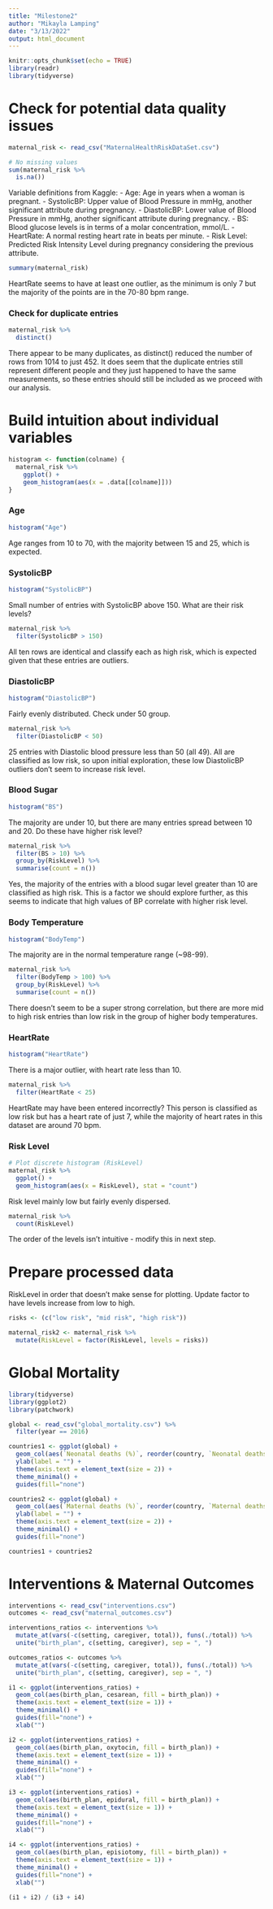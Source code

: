 ```yaml
---
title: "Milestone2"
author: "Mikayla Lamping"
date: "3/13/2022"
output: html_document
---
```


```r
knitr::opts_chunk$set(echo = TRUE)
library(readr)
library(tidyverse)
```


# Check for potential data quality issues

```r
maternal_risk <- read_csv("MaternalHealthRiskDataSet.csv")
```

```r
# No missing values
sum(maternal_risk %>%
  is.na())
```
Variable definitions from Kaggle:
- Age: Age in years when a woman is pregnant.
- SystolicBP: Upper value of Blood Pressure in mmHg, another significant attribute during pregnancy.
- DiastolicBP: Lower value of Blood Pressure in mmHg, another significant attribute during pregnancy.
- BS: Blood glucose levels is in terms of a molar concentration, mmol/L.
- HeartRate: A normal resting heart rate in beats per minute.
- Risk Level: Predicted Risk Intensity Level during pregnancy considering the previous attribute.

```r
summary(maternal_risk)
```

HeartRate seems to have at least one outlier, as the minimum is only 7 but the majority of the points are in the 70-80 bpm range.

### Check for duplicate entries
```r
maternal_risk %>%
  distinct()
```

There appear to be many duplicates, as distinct() reduced the number of rows from 1014 to just 452. It does seem that the duplicate entries still represent different people and they just happened to have the same measurements, so these entries should still be included as we proceed with our analysis.



# Build intuition about individual variables

```r
histogram <- function(colname) {
  maternal_risk %>%
    ggplot() +
    geom_histogram(aes(x = .data[[colname]]))
}
```

### Age
```r
histogram("Age")
```

Age ranges from 10 to 70, with the majority between 15 and 25, which is expected.

### SystolicBP
```r
histogram("SystolicBP")
```

Small number of entries with SystolicBP above 150. What are their risk levels?
```r
maternal_risk %>%
  filter(SystolicBP > 150)
```

All ten rows are identical and classify each as high risk, which is expected given that these entries are outliers.

### DiastolicBP
```r
histogram("DiastolicBP")
```

Fairly evenly distributed. Check under 50 group.
```r
maternal_risk %>%
  filter(DiastolicBP < 50)
```

25 entries with Diastolic blood pressure less than 50 (all 49). All are classified as low risk, so upon initial exploration, these low DiastolicBP outliers don't seem to increase risk level.

### Blood Sugar
```r
histogram("BS")
```

The majority are under 10, but there are many entries spread between 10 and 20. Do these have higher risk level?
```r
maternal_risk %>%
  filter(BS > 10) %>%
  group_by(RiskLevel) %>%
  summarise(count = n())
```

Yes, the majority of the entries with a blood sugar level greater than 10 are classified as high risk. This is a factor we should explore further, as this seems to indicate that high values of BP correlate with higher risk level.

### Body Temperature
```r
histogram("BodyTemp")
```

The majority are in the normal temperature range (~98-99).
```r
maternal_risk %>%
  filter(BodyTemp > 100) %>%
  group_by(RiskLevel) %>%
  summarise(count = n())
```

There doesn't seem to be a super strong correlation, but there are more mid to high risk entries than low risk in the group of higher body temperatures.


### HeartRate
```r
histogram("HeartRate")
```

There is a major outlier, with heart rate less than 10.
```r
maternal_risk %>%
  filter(HeartRate < 25)
```
HeartRate may have been entered incorrectly? This person is classified as low risk but has a heart rate of just 7, while the majority of heart rates in this dataset are around 70 bpm.


### Risk Level
```r
# Plot discrete histogram (RiskLevel)
maternal_risk %>%
  ggplot() +
  geom_histogram(aes(x = RiskLevel), stat = "count")
```

Risk level mainly low but fairly evenly dispersed.
```r
maternal_risk %>%
  count(RiskLevel)
```

The order of the levels isn't intuitive - modify this in next step.


# Prepare processed data
RiskLevel in order that doesn't make sense for plotting. Update factor to have levels increase from low to high.
```r
risks <- (c("low risk", "mid risk", "high risk"))

maternal_risk2 <- maternal_risk %>%
  mutate(RiskLevel = factor(RiskLevel, levels = risks))
```

\bigskip

# Global Mortality
```r
library(tidyverse)
library(ggplot2)
library(patchwork)

global <- read_csv("global_mortality.csv") %>%
  filter(year == 2016)

countries1 <- ggplot(global) +
  geom_col(aes(`Neonatal deaths (%)`, reorder(country, `Neonatal deaths (%)`), fill = country)) +
  ylab(label = "") +
  theme(axis.text = element_text(size = 2)) +
  theme_minimal() + 
  guides(fill="none")

countries2 <- ggplot(global) + 
  geom_col(aes(`Maternal deaths (%)`, reorder(country, `Maternal deaths (%)`), fill = country)) +
  ylab(label = "") +
  theme(axis.text = element_text(size = 2)) +
  theme_minimal() + 
  guides(fill="none")

countries1 + countries2
```

\bigskip

# Interventions & Maternal Outcomes

```r
interventions <- read_csv("interventions.csv")
outcomes <- read_csv("maternal_outcomes.csv")

interventions_ratios <- interventions %>%
  mutate_at(vars(-c(setting, caregiver, total)), funs(./total)) %>%
  unite("birth_plan", c(setting, caregiver), sep = ", ")

outcomes_ratios <- outcomes %>%
  mutate_at(vars(-c(setting, caregiver, total)), funs(./total)) %>%
  unite("birth_plan", c(setting, caregiver), sep = ", ")

i1 <- ggplot(interventions_ratios) +
  geom_col(aes(birth_plan, cesarean, fill = birth_plan)) +
  theme(axis.text = element_text(size = 1)) +
  theme_minimal() +
  guides(fill="none") +
  xlab("")

i2 <- ggplot(interventions_ratios) +
  geom_col(aes(birth_plan, oxytocin, fill = birth_plan)) +
  theme(axis.text = element_text(size = 1)) +
  theme_minimal() + 
  guides(fill="none") +
  xlab("")

i3 <- ggplot(interventions_ratios) +
  geom_col(aes(birth_plan, epidural, fill = birth_plan)) +
  theme(axis.text = element_text(size = 1)) +
  theme_minimal() + 
  guides(fill="none") +
  xlab("")

i4 <- ggplot(interventions_ratios) +
  geom_col(aes(birth_plan, episiotomy, fill = birth_plan)) +
  theme(axis.text = element_text(size = 1)) +
  theme_minimal() + 
  guides(fill="none") +
  xlab("")

(i1 + i2) / (i3 + i4)
```
